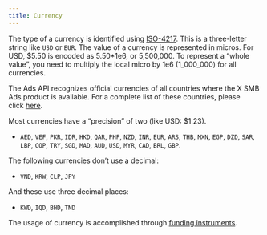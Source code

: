 ```yaml
---
title: Currency
---
```


The type of a currency is identified using [ISO-4217](http://en.wikipedia.org/wiki/ISO_4217). This is a three-letter string like `USD` or `EUR`. The value of a currency is represented in micros. For USD, $5.50 is encoded as 5.50*1e6, or 5,500,000. To represent a “whole value”, you need to multiply the local micro by 1e6 (1\_000\_000) for all currencies.

The Ads API recognizes official currencies of all countries where the X SMB Ads product is available. For a complete list of these countries, please click [here](https://business.x.com/en/help/overview/about-eligibility-for-twitter-ads.html).

Most currencies have a “precision” of two (like USD: $1.23).

* `AED`, `VEF`, `PKR`, `IDR`, `HKD`, `QAR`, `PHP`, `NZD`, `INR`, `EUR`, `ARS`, `THB`, `MXN`, `EGP`, `DZD`, `SAR`, `LBP`, `COP`, `TRY`, `SGD`, `MAD`, `AUD`, `USD`, `MYR`, `CAD`, `BRL`, `GBP`.

The following currencies don’t use a decimal:

* `VND`, `KRW`, `CLP`, `JPY`

And these use three decimal places:

* `KWD`, `IQD`, `BHD`, `TND`

The usage of currency is accomplished through [funding instruments](/x-ads-api/introduction).
